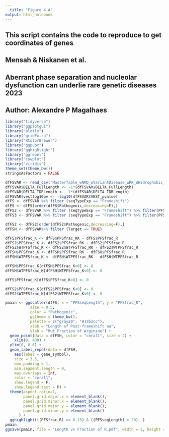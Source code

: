 ```yaml
---
  title: "Figure 4 A"
output: html_notebook
---
```

####################################################################################################
## This script contains the code to reproduce to get coordinates of genes                         ##
## Mensah & Niskanen et al.                                                                       ##
## Aberrant phase separation and nucleolar dysfunction can underlie rare genetic diseases 2023    ##
## Author: Alexandre P Magalhaes                                                                  ##
####################################################################################################


```r
library("tidyverse")
library("ggplotgui")
library("plotly")
library("gridExtra")
library("RColorBrewer")
library("ggpubr")
library("gghighlight")
library("ggrepel")
library("cowplot")
library("viridis")
theme_set(theme_bw())
stringsAsFactors = FALSE
```
```r
dfFSVAR <- read_csv('MasterTable_wNMD_wVariantDisease_wRK_WHidrophobic_wNLS_wTransmembrane_220608_Full.csv')
dfFSVAR$DELTA_FullLength <- -1*(dfFSVAR$DELTA_FullLength)
dfFSVAR$DELTA_IDRLength <- -1*(dfFSVAR$DELTA_IDRLength)
dfFSVAR$vestlog10pv <- -log10(dfFSVAR$VEST_pvalue)
dfFS <- dfFSVAR %>% filter (seqTypeExp == "Frameshift")
dfFS <- dfFS[order(dfFS$Pathogenic,decreasing=F),]
dfFS2 <- dfFSVAR %>% filter (seqTypeExp == "Frameshift") %>% filter(PFSseqLength >= 20)
dfFS3 <- dfFSVAR %>% filter (seqTypeExp == "Frameshift") %>% filter(PFSseqLength >= 20) %>% filter(PFSfrac_R >= 0.15) 

dfFS2 <- dfFS2[order(dfFS2$Pathogenic,decreasing=F),]
dfFSH <- dfFSVAR%>% filter (Target == TRUE)

```
```r
dfFS$PFSfrac_K <- dfFS$PFSfrac_RK - dfFS$PFSfrac_R
dfFS2$PFSfrac_K <- dfFS2$PFSfrac_RK - dfFS2$PFSfrac_R
dfFS2$WTPFSfrac_K <- dfFS2$WTPFSfrac_RK - dfFS2$WTPFSfrac_R
dfFSH$PFSfrac_K <- dfFSH$PFSfrac_RK - dfFSH$PFSfrac_R
dfFSH$WTPFSfrac_K <- dfFSH$WTPFSfrac_RK - dfFSH$WTPFSfrac_R

dfFSH$PFSfrac_K[dfFSH$PFSfrac_K<0] <- 0
dfFSH$WTPFSfrac_K[dfFSH$WTPFSfrac_K<0] <- 0

dfFS$PFSfrac_K[dfFS$PFSfrac_K<0] <- 0

dfFS2$PFSfrac_K[dfFS2$PFSfrac_K<0] <- 0
dfFS2$WTPFSfrac_K[dfFS2$WTPFSfrac_K<0] <- 0

```
```r
pmain <- ggscatter(dfFS, x = "PFSseqLength", y = "PFSfrac_R",
           size = 0.5,
           color = "Pathogenic",
           ggtheme = theme_bw(),
           palette = c("gray20", "#33b3cc"),
           xlab = "Length of Post-frameshift aa",
           ylab = "Mut Fraction of Arginine") +
  geom_point(data = dfFSH, color = "coral1", size = 2) +
    xlim(0, 400) + 
  ylim(0, 0.6) +
  geom_label_repel(data = dfFSH, 
    aes(label = gene_symbol),
    size = 3.5,
    box.padding = 1,
    min.segment.length = 0,
    max.overlaps = Inf,
    color = "coral1",
    show.legend = F,
    show.legend.text = F) +
  theme(aspect.ratio=1,
        panel.grid.major.x = element_blank(),
        panel.grid.minor.x = element_blank(),
        panel.grid.major.y = element_blank(),
        panel.grid.minor.y = element_blank()
      ) +
  gghighlight(((PFSfrac_R) >= 0.15) & ((PFSseqLength) > 20)  )
pmain
ggsave(pmain, file = "Length vs Fraction of R.pdf", width = 5, height = 5)
```

